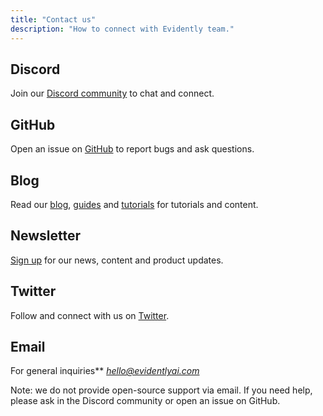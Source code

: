 ```yaml
---
title: "Contact us"
description: "How to connect with Evidently team."
---
```


## Discord

Join our [Discord community](https://discord.gg/xZjKRaNp8b) to chat and connect.

## GitHub

Open an issue on [GitHub](https://github.com/evidentlyai/evidently) to report bugs and ask questions.

## Blog

Read our [blog](https://evidentlyai.com/blog), [guides](https://www.evidentlyai.com/mlops-guides) and [tutorials](https://www.evidentlyai.com/mlops-tutorials) for tutorials and content.

## Newsletter

[Sign up](https://www.evidentlyai.com/sign-up) for our news, content and product updates.

## Twitter

Follow and connect with us on [Twitter](https://twitter.com/EvidentlyAI).

## Email

For general inquiries** [*hello@evidentlyai.com*](mailto:hello@evidentlyai.com)

<Note>
  Note: we do not provide open-source support via email. If you need help, please ask in the Discord community or open an issue on GitHub.
</Note>